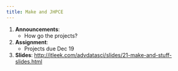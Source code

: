 ```yaml
---
title: Make and JHPCE
---
```


1. __Announcements__: 
    * How go the projects? 
2. __Assignment__: 
     * Projects due Dec 19
3. __Slides__: [http://jtleek.com/advdatasci/slides/21-make-and-stuff-slides.html](slides/21-make-and-stuff-slides.html)